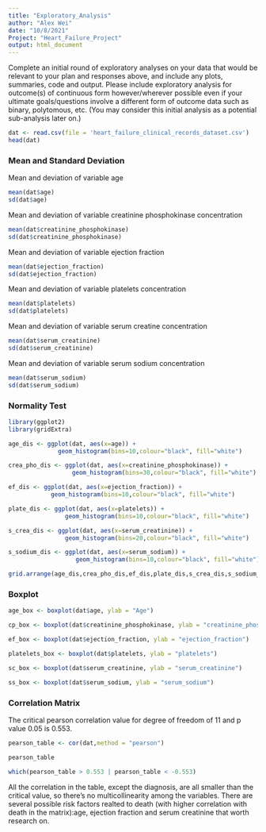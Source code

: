 ```yaml
---
title: "Exploratory_Analysis"
author: "Alex Wei"
date: "10/8/2021"
Project: "Heart_Failure_Project"
output: html_document
---
```


Complete an initial round of exploratory analyses on your data that would be relevant to your plan and responses above, and include any plots, summaries, code and output.  Please include exploratory analysis for outcome(s) of continuous form however/wherever possible even if your ultimate goals/questions involve a different form of outcome data such as binary, polytomous, etc.  (You may consider this initial analysis as a potential sub-analysis later on.)  

```r
dat <- read.csv(file = 'heart_failure_clinical_records_dataset.csv')
head(dat)
```

### Mean and Standard Deviation

Mean and deviation of variable age
```r
mean(dat$age)
sd(dat$age)
```

Mean and deviation of variable creatinine phosphokinase concentration
```r
mean(dat$creatinine_phosphokinase)
sd(dat$creatinine_phosphokinase)
```

Mean and deviation of variable ejection fraction
```r
mean(dat$ejection_fraction)
sd(dat$ejection_fraction)
```

Mean and deviation of variable platelets concentration
```r
mean(dat$platelets)
sd(dat$platelets)
```

Mean and deviation of variable serum creatine concentration
```r
mean(dat$serum_creatinine)
sd(dat$serum_creatinine)
```

Mean and deviation of variable serum sodium concentration
```r
mean(dat$serum_sodium)
sd(dat$serum_sodium)
```

### Normality Test

```r
library(ggplot2)
library(gridExtra)

age_dis <- ggplot(dat, aes(x=age)) + 
              geom_histogram(bins=10,colour="black", fill="white")

crea_pho_dis <- ggplot(dat, aes(x=creatinine_phosphokinase)) + 
                  geom_histogram(bins=30,colour="black", fill="white")

ef_dis <- ggplot(dat, aes(x=ejection_fraction)) + 
            geom_histogram(bins=10,colour="black", fill="white")

plate_dis <- ggplot(dat, aes(x=platelets)) + 
                geom_histogram(bins=10,colour="black", fill="white")

s_crea_dis <- ggplot(dat, aes(x=serum_creatinine)) + 
                geom_histogram(bins=20,colour="black", fill="white")

s_sodium_dis <- ggplot(dat, aes(x=serum_sodium)) + 
                   geom_histogram(bins=10,colour="black", fill="white")

grid.arrange(age_dis,crea_pho_dis,ef_dis,plate_dis,s_crea_dis,s_sodium_dis)
```

### Boxplot

```r
age_box <- boxplot(dat$age, ylab = "Age")
```

```r
cp_box <- boxplot(dat$creatinine_phosphokinase, ylab = "creatinine_phosphokinase")
```

```r
ef_box <- boxplot(dat$ejection_fraction, ylab = "ejection_fraction")
```

```r
platelets_box <- boxplot(dat$platelets, ylab = "platelets")
```

```r
sc_box <- boxplot(dat$serum_creatinine, ylab = "serum_creatinine")
```

```r
ss_box <- boxplot(dat$serum_sodium, ylab = "serum_sodium")
```

### Correlation Matrix

The critical pearson correlation value for degree of freedom of 11 and p value 0.05 is 0.553.

```r
pearson_table <- cor(dat,method = "pearson")

pearson_table
```

```r
which(pearson_table > 0.553 | pearson_table < -0.553)
```

All the correlation in the table, except the diagnosis, are all smaller than the critical value, so there's no multicollinearity among the variables. There are several possible risk factors realted to death (with higher correlation with death in the matrix):age, ejection fraction and serum creatinine that worth research on.   
